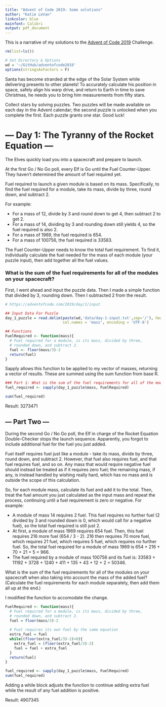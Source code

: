 ```yaml
---
title: "Advent of Code 2019: Some solutions"
author: "Katie LeVan"
linkcolor: blue
mainfont: Calibri
output: pdf_document
---
```


This is a narrative of my solutions to the [Advent of Code 2019](https://adventofcode.com/) Challenge.

```r
rm(list=ls())

# Set Directory & Options
wd = '~/GitHub/adventofcode2019'
options(stringsAsFactors = F)
```

Santa has become stranded at the edge of the Solar System while delivering presents to other planets! To accurately calculate his position in space, safely align his warp drive, and return to Earth in time to save Christmas, he needs you to bring him measurements from fifty stars.

Collect stars by solving puzzles. Two puzzles will be made available on each day in the Advent calendar; the second puzzle is unlocked when you complete the first. Each puzzle grants one star. Good luck!

# --- Day 1: The Tyranny of the Rocket Equation ---

The Elves quickly load you into a spacecraft and prepare to launch.

At the first Go / No Go poll, every Elf is Go until the Fuel Counter-Upper. They haven't determined the amount of fuel required yet.

Fuel required to launch a given module is based on its mass. Specifically, to find the fuel required for a module, take its mass, divide by three, round down, and subtract 2.

For example:

* For a mass of 12, divide by 3 and round down to get 4, then subtract 2 to get 2.
* For a mass of 14, dividing by 3 and rounding down still yields 4, so the fuel required is also 2.
* For a mass of 1969, the fuel required is 654.
* For a mass of 100756, the fuel required is 33583.

The Fuel Counter-Upper needs to know the total fuel requirement. To find it, individually calculate the fuel needed for the mass of each module (your puzzle input), then add together all the fuel values.

### What is the sum of the fuel requirements for all of the modules on your spacecraft?

First, I went ahead and input the puzzle data. Then I made a simple function that divided by 3, rounding down. Then I subtracted 2 from the result.

```r
# https://adventofcode.com/2019/day/1/input

## Input Data For Puzzle
day_1_puzzle = read.delim(paste(wd,'data/day-1-input.txt',sep='/'), header = F,
                          col.names = 'mass', encoding = 'UTF-8')

## Functions
FuelRequired <- function(mass){
  # Fuel required for a module, is its mass, divided by three, 
  # rounded down, and subtract 2.
  fuel <- floor(mass/3)-2
  return(fuel)
}
```

Sapply allows this function to be applied to my vector of masses, returning a vector of results. These are summed using the sum function from base R. 

```r
### Part 1: What is the sum of the fuel requirements for all of the modules on your spacecraft?
fuel_required <- sapply(day_1_puzzle$mass, FuelRequired)

sum(fuel_required)
```

Result: 3273471

## --- Part Two ---
During the second Go / No Go poll, the Elf in charge of the Rocket Equation Double-Checker stops the launch sequence. Apparently, you forgot to include additional fuel for the fuel you just added.

Fuel itself requires fuel just like a module - take its mass, divide by three, round down, and subtract 2. However, that fuel also requires fuel, and that fuel requires fuel, and so on. Any mass that would require negative fuel should instead be treated as if it requires zero fuel; the remaining mass, if any, is instead handled by wishing really hard, which has no mass and is outside the scope of this calculation.

So, for each module mass, calculate its fuel and add it to the total. Then, treat the fuel amount you just calculated as the input mass and repeat the process, continuing until a fuel requirement is zero or negative. For example:

* A module of mass 14 requires 2 fuel. This fuel requires no further fuel (2 divided by 3 and rounded down is 0, which would call for a negative fuel), so the total fuel required is still just 2.
* At first, a module of mass 1969 requires 654 fuel. Then, this fuel requires 216 more fuel (654 / 3 - 2). 216 then requires 70 more fuel, which requires 21 fuel, which requires 5 fuel, which requires no further fuel. So, the total fuel required for a module of mass 1969 is 654 + 216 + 70 + 21 + 5 = 966.
* The fuel required by a module of mass 100756 and its fuel is: 33583 + 11192 + 3728 + 1240 + 411 + 135 + 43 + 12 + 2 = 50346.

What is the sum of the fuel requirements for all of the modules on your spacecraft when also taking into account the mass of the added fuel? (Calculate the fuel requirements for each module separately, then add them all up at the end.)

I modified the function to accomodate the change.

```r
FuelRequired <- function(mass){
  # Fuel required for a module, is its mass, divided by three, 
  # rounded down, and subtract 2.
  fuel = floor(mass/3)-2
  
  # Fuel requires its own fuel by the same equation
  extra_fuel = fuel
  while((floor(extra_fuel/3)-2)>0){
    extra_fuel = (floor(extra_fuel/3)-2)
    fuel = fuel + extra_fuel
  }
  return(fuel)
}

fuel_required <- sapply(day_1_puzzle$mass, FuelRequired)
sum(fuel_required)
```

Adding a while block adjusts the function to continue adding extra fuel while the result of any fuel addition is positive.

Result: 4907345
